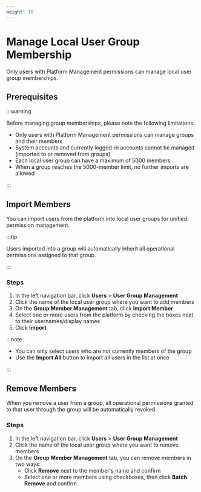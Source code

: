 ```yaml
---
weight: 10
---
```


# Manage Local User Group Membership

Only users with Platform Management permissions can manage local user group memberships.

## Prerequisites

:::warning

Before managing group memberships, please note the following limitations:

- Only users with Platform Management permissions can manage groups and their members
- System accounts and currently logged-in accounts cannot be managed (imported to or removed from groups)
- Each local user group can have a maximum of 5000 members
- When a group reaches the 5000-member limit, no further imports are allowed

:::

## Import Members

You can import users from the platform into local user groups for unified permission management.

:::tip

Users imported into a group will automatically inherit all operational permissions assigned to that group.

:::

### Steps

1. In the left navigation bar, click **Users** > **User Group Management**
2. Click the name of the local user group where you want to add members
3. On the **Group Member Management** tab, click **Import Member**
4. Select one or more users from the platform by checking the boxes next to their usernames/display names
5. Click **Import**

:::note

- You can only select users who are not currently members of the group
- Use the **Import All** button to import all users in the list at once

:::

## Remove Members

When you remove a user from a group, all operational permissions granted to that user through the group will be automatically revoked.

### Steps

1. In the left navigation bar, click **Users** > **User Group Management**
2. Click the name of the local user group where you want to remove members
3. On the **Group Member Management** tab, you can remove members in two ways:
   - Click **Remove** next to the member's name and confirm
   - Select one or more members using checkboxes, then click **Batch Remove** and confirm


